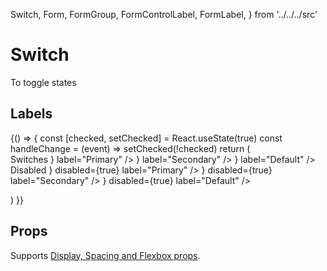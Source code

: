   Switch,
  Form,
  FormGroup,
  FormControlLabel,
  FormLabel,
} from '../../../src'

<Meta title="Components|Switch" component={Switch} />

# Switch

To toggle states

<Preview>
  <Story name="default">
    <Switch
      defaultChecked
      value="checkedF"
      color="default"
      inputProps={{ 'aria-label': 'checkbox with default color' }}
    />
  </Story>
  <Story name="primary">
    <Switch
      onChange={action('checkedB')}
      value="checkedB"
      color="primary"
      inputProps={{ 'aria-label': 'primary checkbox' }}
    />
  </Story>
  <Story name="secondary">
    <Switch
      onChange={action('checkedA')}
      value="checkedA"
      inputProps={{ 'aria-label': 'secondary checkbox' }}
    />
  </Story>
  <Story name="controlled">
    <Switch value="true" />
  </Story>
  <Story name="disabled">
    <Switch
      disabled={true}
      value="checkedD"
      inputProps={{ 'aria-label': 'disabled checkbox' }}
    />
  </Story>
  <Story name="checked">
    <Switch disabled={true} checked={true} />
  </Story>
</Preview>

## Labels

<Preview>
  <Story name="labels">
    {() => {
      const [checked, setChecked] = React.useState(true)
      const handleChange = (event) => setChecked(!checked)
      return (
        <Form>
          <FormLabel component="legend">Switches</FormLabel>
          <FormGroup row>
            <FormControlLabel
              control={
                <Switch
                  checked={checked}
                  onChange={handleChange}
                  color="primary"
                />
              }
              label="Primary"
            />
            <FormControlLabel
              control={
                <Switch
                  checked={checked}
                  onChange={handleChange}
                  color="secondary"
                />
              }
              label="Secondary"
            />
            <FormControlLabel
              control={
                <Switch
                  checked={checked}
                  onChange={handleChange}
                  color="default"
                />
              }
              label="Default"
            />
          </FormGroup>
          <FormLabel component="legend">Disabled</FormLabel>
          <FormGroup row>
            <FormControlLabel
              control={
                <Switch
                  checked={checked}
                  onChange={handleChange}
                  color="primary"
                />
              }
              disabled={true}
              label="Primary"
            />
            <FormControlLabel
              control={
                <Switch
                  checked={checked}
                  onChange={handleChange}
                  color="secondary"
                />
              }
              disabled={true}
              label="Secondary"
            />
            <FormControlLabel
              control={
                <Switch
                  checked={checked}
                  onChange={handleChange}
                  color="default"
                />
              }
              disabled={true}
              label="Default"
            />
          </FormGroup>
        </Form>
      )
    }}
  </Story>
</Preview>

## Props

Supports [Display, Spacing and Flexbox props](/components/?path=/docs/design-system-positioning--page).

<Props of={SwitchDocs} />
